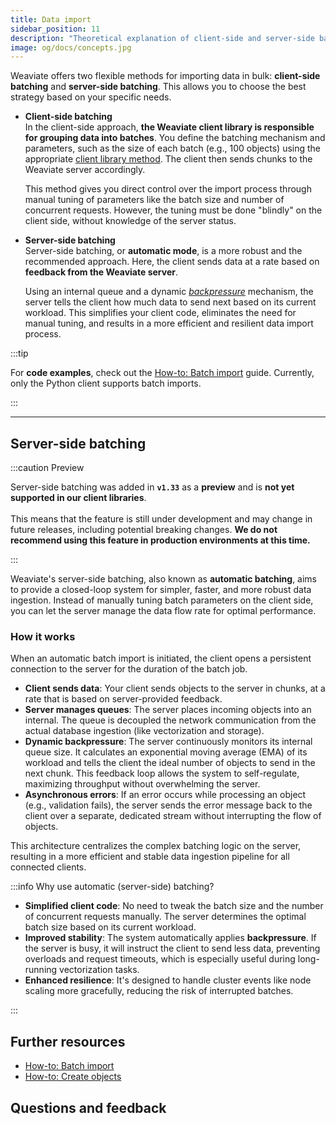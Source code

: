 ```yaml
---
title: Data import
sidebar_position: 11
description: "Theoretical explanation of client-side and server-side batch imports."
image: og/docs/concepts.jpg
---
```


Weaviate offers two flexible methods for importing data in bulk: **client-side batching** and **server-side batching**. This allows you to choose the best strategy based on your specific needs.

- **Client-side batching** <br/>
  In the client-side approach, **the Weaviate client library is responsible for grouping data into batches**. You define the batching mechanism and parameters, such as the size of each batch (e.g., 100 objects) using the appropriate [client library method](../manage-objects/import.mdx). The client then sends chunks to the Weaviate server accordingly.

  This method gives you direct control over the import process through manual tuning of parameters like the batch size and number of concurrent requests. However, the tuning must be done "blindly" on the client side, without knowledge of the server status.

- **Server-side batching** <br/>
  Server-side batching, or **automatic mode**, is a more robust and the recommended approach. Here, the client sends data at a rate based on **feedback from the Weaviate server**.

  Using an internal queue and a dynamic _[backpressure](https://en.wikipedia.org/wiki/Backpressure_routing)_ mechanism, the server tells the client how much data to send next based on its current workload. This simplifies your client code, eliminates the need for manual tuning, and results in a more efficient and resilient data import process.

:::tip

For **code examples**, check out the [How-to: Batch import](../manage-objects/import.mdx) guide. Currently, only the Python client supports batch imports.

:::

---

## Server-side batching

:::caution Preview

Server-side batching was added in **`v1.33`** as a **preview** and is **not yet supported in our client libraries**.<br/><br/> 
This means that the feature is still under development and may change in future releases, including potential breaking changes. 
**We do not recommend using this feature in production environments at this time.**

:::

Weaviate's server-side batching, also known as **automatic batching**, aims to provide a closed-loop system for simpler, faster, and more robust data ingestion. Instead of manually tuning batch parameters on the client side, you can let the server manage the data flow rate for optimal performance.

<!-- TODO[g-despot]: remove when feature is GA -->
<!--This mode is a drop-in replacement for `fixed_size` or `dynamic` batching and is the recommended method for importing data.-->
### How it works

When an automatic batch import is initiated, the client opens a persistent connection to the server for the duration of the batch job.

- **Client sends data**: Your client sends objects to the server in chunks, at a rate that is based on server-provided feedback.
- **Server manages queues**: The server places incoming objects into an internal. The queue is decoupled the network communication from the actual database ingestion (like vectorization and storage).
- **Dynamic backpressure**: The server continuously monitors its internal queue size. It calculates an exponential moving average (EMA) of its workload and tells the client the ideal number of objects to send in the next chunk. This feedback loop allows the system to self-regulate, maximizing throughput without overwhelming the server.
- **Asynchronous errors**: If an error occurs while processing an object (e.g., validation fails), the server sends the error message back to the client over a separate, dedicated stream without interrupting the flow of objects.

This architecture centralizes the complex batching logic on the server, resulting in a more efficient and stable data ingestion pipeline for all connected clients.

:::info Why use automatic (server-side) batching?

- **Simplified client code**: No need to tweak the batch size and the number of concurrent requests manually. The server determines the optimal batch size based on its current workload.
- **Improved stability**: The system automatically applies **backpressure**. If the server is busy, it will instruct the client to send less data, preventing overloads and request timeouts, which is especially useful during long-running vectorization tasks.
- **Enhanced resilience**: It's designed to handle cluster events like node scaling more gracefully, reducing the risk of interrupted batches.

:::

## Further resources

- [How-to: Batch import](../manage-objects/import.mdx)
- [How-to: Create objects](../manage-objects/create.mdx)

## Questions and feedback


<DocsFeedback />

